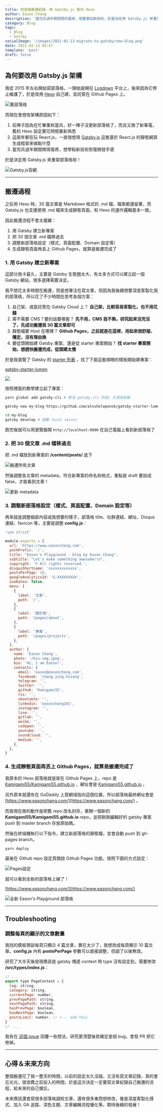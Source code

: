 ```yaml
---
title: 部落格搬遷紀錄，用 Gatsby.js 取代 Hexo
author: Eason Chang
description: '當完兵過年期間閒的蛋疼，想要嘗試新技術，於是決定用 Gatsby.js 來重架部落格啦！'
category: Blog
tags:
  - Blog
  - Gatsby
socialImage: '/images/2021-02-13-migrate-to-gatsby/new-blog.png'
date: 2021-02-13 05:57
template: 'post'
draft: false
---
```


## 為何要改用 Gatsby.js 架構

我從 2015 年左右開始寫部落格，一開始是開在 [Logdown](https://logdown.com/) 平台上，後來因為它停止維護了，於是改用 [Hexo](https://hexo.io/zh-tw/) 自己建，並託管在 Github Pages 上。

![舊部落格](/images/2021-02-13-migrate-to-gatsby/old-blog.png)

而現在會想改架構原因如下：

1. 前陣子因為在忙畢業和當兵，好一陣子沒更新部落格了，而且又換了新筆電，舊的 Hexo 設定要花時間重新熟悉
2. 這兩年都在玩 React.js，一直很想用 [Gatsby.js](https://www.gatsbyjs.com/) 這套基於 React.js 的靜態網頁生成框架來做點什麼
3. 當完兵過年期間閒得蛋疼，想學點新技術恢復開發手感

於是決定用 Gatsby.js 來重架部落格啦！

![Gatsby.js官網](/images/2021-02-13-migrate-to-gatsby/gatsby.png)

---

## 搬遷過程

之前用 Hexo 時，30 篇文章是 Markdown 格式的 .md 檔，檔案都還留著，而 Gatsby.js 也支援使用 .md 檔來生成靜態頁面，和 Hexo 的運作邏輯基本一致。

因此搬遷流程不會太複雜：

1. 用 Gatsby 建立新專案
2. 把 30 個文章 .md 檔移過去
3. 調整新部落格設定（樣式、頁面配置、Domain 設定等）
4. 生成靜態頁面再丟上 Github Pages，就算是搬遷完成了

### 1. 用 Gatsby 建立新專案

這部分我卡最久，主要是 Gatsby 生態圈太大，有太多方式可以建立起一個 Gatsby 網站，很多選擇需要決定。

我不想花太多時間在搬遷，而是想專注在寫文章，但因為我後續想要深度客製化我的部落格，所以花了不少時間在思考各個方案：

1. 自己架、或是託管在 Gatsby Cloud 上？ **自己架，比較容易客製化，也不用花錢**
2. 需不需要 CMS？要的話要哪套？ **先不用，CMS 我不熟，研究起來沒完沒了，先成功搬遷我 30 篇文章即可**
3. 靜態檔要 Host 在哪裡？ **Github Pages，之前就是在這裡，用起來很舒服、穩定，沒有理由換**
4. 要從頭開始建 Gatsby 專案，還是從 starter 專案開始？ **找 starter 專案開始，想趕快搬遷完成，從頭建太慢**

於是我瀏覽了 Gatsby 的 [starter 列表](https://www.gatsbyjs.com/starters/) ，找了下面這套順眼的樣板開始建專案：

[gatsby-starter-lumen
](https://www.gatsbyjs.com/starters/alxshelepenok/gatsby-starter-lumen/)

![](/images/2021-02-13-migrate-to-gatsby/lumen-starter.png)

按照裡面的教學建立起了專案：

```bash
yarn global add gatsby-cli # 若沒 gatsby-cli 的話，才須先安裝

gatsby new my-blog https://github.com/alxshelepenok/gatsby-starter-lumen

cd my-blog
gatsby develop # 啟動 local server
```

跑完後就可以用瀏覽器開 `http://localhost:8000` 在自己電腦上看到新部落格了

### 2. 把 30 個文章 .md 檔移過去

把 .md 檔放到新專案的 **/content/posts/** 底下

![搬遷所有文章](/images/2021-02-13-migrate-to-gatsby/move-posts.png)

然後調整各文章的 metadata，符合新專案的命名和格式，重點是 draft 要設成 false，才能看到文章！

![更新 metadata](/images/2021-02-13-migrate-to-gatsby/update-post-metadata.png)

### 3. 調整新部落格設定（樣式、頁面配置、Domain 設定等）

再來就是調整細部內容成我想要的樣子，部落格 title、社群連結、網址、Disqus 連結、favicon 等，主要是調整 **config.js**：

```js
'use strict'

module.exports = {
  url: 'https://www.easonchang.com',
  pathPrefix: '/',
  title: "Eason's Playground - blog by Eason Chang",
  subtitle: "Let's make something awesome!\n",
  copyright: '© All rights reserved.',
  disqusShortname: 'xxxxxxxxxxxxx',
  postsPerPage: 10,
  googleAnalyticsId: 'G-XXXXXXXXX',
  useKatex: false,
  menu: [
    {
      label: '文章',
      path: '/',
    },
    {
      label: '關於我',
      path: '/pages/about',
    },
    {
      label: '專案',
      path: '/pages/projects',
    },
  ],
  author: {
    name: 'Eason Chang',
    photo: '/bio-img.jpeg',
    bio: 'Hi, I am Eason!',
    contacts: {
      email: 'eason@easonchang.com',
      facebook: 'chang.ying.hsiang',
      telegram: '',
      twitter: '',
      github: 'Kamigami55',
      rss: '',
      vkontakte: '',
      linkedin: 'easonchang101',
      instagram: '',
      line: '',
      gitlab: '',
      weibo: '',
      codepen: '',
      youtube: '',
      soundcloud: '',
      medium: '',
    },
  },
}
```

### 4. 生成靜態頁面再丟上 Github Pages，就算是搬遷完成了

我原本的 Hexo 部落格就是架在 Github Pages 上，repo 是 [Kamigami55/Kamigami55.github.io](https://github.com/Kamigami55/Kamigami55.github.io) ，網址會是 [Kamigami55.github.io](https://Kamigami55.github.io) 。

另外原本就還有在 GoDaddy 上買網域指向這個位置，所以部落格最終網址會是
[https://www.easonchang.com/](https://www.easonchang.com/) 。

而我現在做的動作是把舊 repo 改名封存，重開一個新的 **Kamigami55/Kamigami55.github.io** repo，並把剛剛編輯好的 gatsby 專案 push 到 master branch 存放原始碼。

然後在終端機執行以下指令，建立新部落格的靜態檔，並會自動 push 到 gh-pages branch。

```bash
yarn deploy
```

最後在 Github repo 設定頁開啟 Github Pages 功能，按照下圖的方式設定：

![Pages設定](/images/2021-02-13-migrate-to-gatsby/pages-setting.png)

就可以看到全新的部落格上線了！

[https://www.easonchang.com/](https://www.easonchang.com/)

![全新 Eason's Playground 部落格](/images/2021-02-13-migrate-to-gatsby/new-blog.png)

---

## Troubleshooting

### 調整每頁的顯示的文章數量

我找的模板預設每頁只顯示 4 篇文章，實在太少了，我想改成每頁顯示 10 篇文章。**config.js** 內有 **postsPerPage** 參數可以直接調整，但調了以後無效。

研究了大半天後發現應該是 gatsby 傳遞 context 時 type 沒有設定到，需要修改 **/src/types/index.js**：

```js
// ...
export type PageContext = {
  tag: string,
  category: string,
  currentPage: number,
  prevPagePath: string,
  nextPagePath: string,
  hasPrevPage: boolean,
  hasNextPage: boolean,
  postsLimit: number, // <--- add this
}
// ...
```

我有在 [這個 issue](https://github.com/alxshelepenok/gatsby-starter-lumen/issues/660#issuecomment-778575664) 回覆一些想法，研究更清楚後若確定是個 bug，會發 PR 把它修掉。

---

## 心得＆未來方向

整個搬遷花了我一整天的時間，以前的設定太久沒碰，又沒有寫文章記錄，真的會忘光光，很浪費之前投入的時間，於是這次決定一定要寫文章紀錄自己搬遷的流程，給未來的自己備忘。

未來應該還會寫很多部落格調校文章，還有很多東西想修改，像是深度客製化樣式、加入 GA 追蹤、深色主題、文章編輯流程優化等，期待後續的發展！
